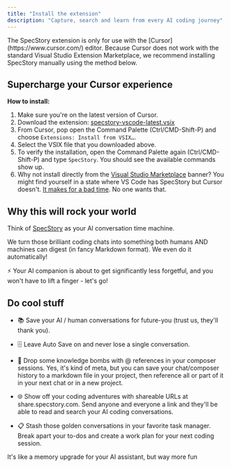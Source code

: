 ```yaml
---
title: "Install the extension"
description: "Capture, search and learn from every AI coding journey"
---
```


<Info>
  The SpecStory extension is only for use with the [Cursor](https://www.cursor.com/) editor. Because Cursor does not work with the standard Visual Studio Extension Marketplace, we recommend installing SpecStory manually using the method below.
</Info>

## Supercharge your Cursor experience

**How to install:**

1. Make sure you're on the latest version of Cursor.
2. Download the extension: [specstory-vscode-latest.vsix](https://static.specstory.com/vscode-extension/releases/specstory-vscode-latest.vsix)
3. From Cursor, pop open the Command Palette (Ctrl/CMD-Shift-P) and choose `Extensions: Install from VSIX…`.
4. Select the VSIX file that you downloaded above.
5. To verify the installation, open the Command Palette again (Ctrl/CMD-Shift-P) and type `SpecStory`. You should see the available commands show up.
6. Why not install directly from the [Visual Studio Marketplace](https://marketplace.visualstudio.com/items?itemName=SpecStory.specstory-vscode) banner? You might find yourself in a state where VS Code has SpecStory but Cursor doesn't. [It makes for a bad time](https://github.com/specstoryai/getspecstory/issues/8). No one wants that.

## Why this will rock your world

Think of [SpecStory](https://specstory.com) as your AI conversation time machine.

We turn those brilliant coding chats into something both humans AND machines can digest (in fancy Markdown format). We even do it automatically!

⚡ Your AI companion is about to get significantly less forgetful, and you won't have to lift a finger - let's go!

## Do cool stuff

* 📚 Save your AI / human conversations for future-you (trust us, they'll thank you).

* 🗄️ Leave Auto Save on and never lose a single conversation.

* 🧠 Drop some knowledge bombs with @ references in your composer sessions. Yes, it's kind of meta, but you can save your chat/composer history to a markdown file in your project, then reference all or part of it in your next chat or in a new project.

* 🌐 Show off your coding adventures with shareable URLs at share.specstory.com. Send anyone and everyone a link and they'll be able to read and search your AI coding conversations.

* 📋 Stash those golden conversations in your favorite task manager. Break apart your to-dos and create a work plan for your next coding session.

It's like a memory upgrade for your AI assistant, but way more fun